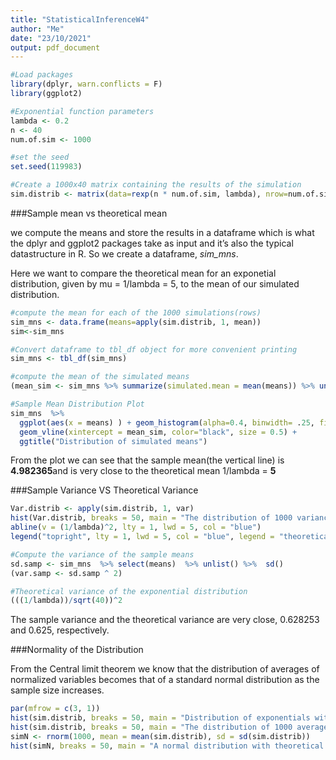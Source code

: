 ```yaml
---
title: "StatisticalInferenceW4"
author: "Me"
date: "23/10/2021"
output: pdf_document
---
```


```r
#Load packages
library(dplyr, warn.conflicts = F)
library(ggplot2)

#Exponential function parameters
lambda <- 0.2
n <- 40
num.of.sim <- 1000

#set the seed
set.seed(119983)

#Create a 1000x40 matrix containing the results of the simulation
sim.distrib <- matrix(data=rexp(n * num.of.sim, lambda), nrow=num.of.sim)
```

###Sample mean vs theoretical mean

we compute the means and store the results in a dataframe which is what the dplyr and ggplot2 packages take as input and it's also the typical datastructure in R. So we create a dataframe, _sim_mns_. 

Here we want to compare the theoretical mean for an exponetial distribution, given by mu = 1/lambda = 5, to the mean of our simulated distribution.

```r

#compute the mean for each of the 1000 simulations(rows)
sim_mns <- data.frame(means=apply(sim.distrib, 1, mean)) 
sim<-sim_mns

#Convert dataframe to tbl_df object for more convenient printing
sim_mns <- tbl_df(sim_mns)

#compute the mean of the simulated means
(mean_sim <- sim_mns %>% summarize(simulated.mean = mean(means)) %>% unlist())

#Sample Mean Distribution Plot
sim_mns  %>%
  ggplot(aes(x = means) ) + geom_histogram(alpha=0.4, binwidth= .25, fill = "salmon", col = "white") +
  geom_vline(xintercept = mean_sim, color="black", size = 0.5) +
  ggtitle("Distribution of simulated means")
```

From the plot we can see that the sample mean(the vertical  line) is **4.982365**and is very close to the theoretical mean 1/lambda = **5**

###Sample Variance VS Theoretical Variance

```r
Var.distrib <- apply(sim.distrib, 1, var)
hist(Var.distrib, breaks = 50, main = "The distribution of 1000 variance of 40 random exponentials", xlab = "Value of variances", ylab = "Frequency of variance", col = "light blue")
abline(v = (1/lambda)^2, lty = 1, lwd = 5, col = "blue")
legend("topright", lty = 1, lwd = 5, col = "blue", legend = "theoretical variance")

#Compute the variance of the sample means
sd.samp <- sim_mns  %>% select(means)  %>% unlist() %>%  sd()
(var.samp <- sd.samp ^ 2)

#Theoretical variance of the exponential distribution
(((1/lambda))/sqrt(40))^2
```

The sample variance and the theoretical variance are very close, 0.628253 and 0.625, respectively.

###Normality of the Distribution

From the Central limit theorem we know that the distribution of averages of normalized variables becomes that of a standard normal distribution as the sample size increases. 


```r
par(mfrow = c(3, 1))
hist(sim.distrib, breaks = 50, main = "Distribution of exponentials with lambda equals to 0.2", xlab = "Exponentials", col = "yellow")
hist(sim.distrib, breaks = 50, main = "The distribution of 1000 averages of 40 random exponentials", xlab = "Value of means", ylab = "Frequency of means", col = "pink")
simN <- rnorm(1000, mean = mean(sim.distrib), sd = sd(sim.distrib))
hist(simN, breaks = 50, main = "A normal distribution with theoretical mean and sd of the exponentials", xlab = "Normal variables", col = "light green")
```

